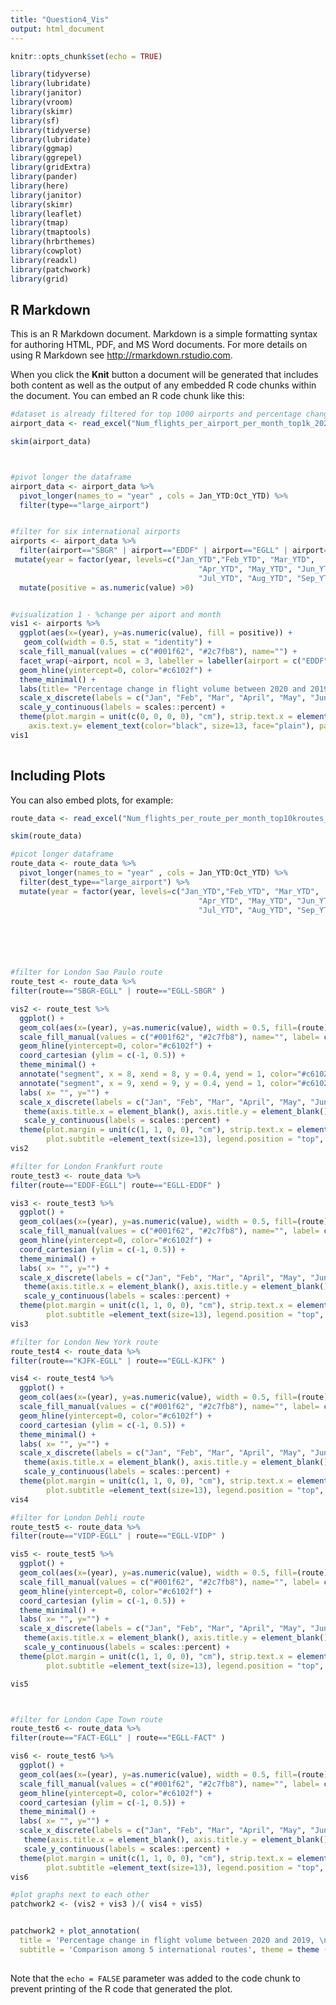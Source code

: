 ```yaml
---
title: "Question4_Vis"
output: html_document
---
```


```r
knitr::opts_chunk$set(echo = TRUE)

library(tidyverse)
library(lubridate)
library(janitor)
library(vroom)
library(skimr)
library(sf)
library(tidyverse)
library(lubridate)
library(ggmap)
library(ggrepel)
library(gridExtra)
library(pander)
library(here)
library(janitor)
library(skimr)
library(leaflet)
library(tmap)
library(tmaptools)
library(hrbrthemes)
library(cowplot)
library(readxl)
library(patchwork)
library(grid)
```

## R Markdown

This is an R Markdown document. Markdown is a simple formatting syntax for authoring HTML, PDF, and MS Word documents. For more details on using R Markdown see <http://rmarkdown.rstudio.com>.

When you click the **Knit** button a document will be generated that includes both content as well as the output of any embedded R code chunks within the document. You can embed an R code chunk like this:

```r
#dataset is already filtered for top 1000 airports and percentage change of travel volume is calculated for each months
airport_data <- read_excel("Num_flights_per_airport_per_month_top1k_20201127_014108.xlsx")

skim(airport_data)




```

```r
#pivot longer the dataframe
airport_data <- airport_data %>%
  pivot_longer(names_to = "year" , cols = Jan_YTD:Oct_YTD) %>%
  filter(type=="large_airport")


#filter for six international airports
airports <- airport_data %>%
  filter(airport=="SBGR" | airport=="EDDF" | airport=="EGLL" | airport=="KJFK" | airport=="VIDP" | airport=="FACT" ) %>%
 mutate(year = factor(year, levels=c("Jan_YTD","Feb_YTD", "Mar_YTD", 
                                          "Apr_YTD", "May_YTD", "Jun_YTD", 
                                          "Jul_YTD", "Aug_YTD", "Sep_YTD", "Oct_YTD"), ordered=TRUE)) %>%
  mutate(positive = as.numeric(value) >0)


#visualization 1 - %change per aiport and month
vis1 <- airports %>%
  ggplot(aes(x=(year), y=as.numeric(value), fill = positive)) +
   geom_col(width = 0.5, stat = "identity") +
  scale_fill_manual(values = c("#001f62", "#2c7fb8"), name="") + 
  facet_wrap(~airport, ncol = 3, labeller = labeller(airport = c("EDDF" = "Frankfurt am Main Airport", "EGLL" = "London Heathrow Airport","KJFK" = "John F Kennedy International Airport", "SBGR" = "Guarulhos Sao Paulo", "VIDP" = "Indira Gandhi International Airport", "FACT" = "Cape Town International Aiport"))) +
  geom_hline(yintercept=0, color="#c6102f") +
  theme_minimal() +
  labs(title= "Percentage change in flight volume between 2020 and 2019, \nby month", subtitle = "Comparison among 5 international airports", x= "", y="") +
  scale_x_discrete(labels = c("Jan", "Feb", "Mar", "April", "May", "June", "July", "Aug", "Sep", "Oct")) +
  scale_y_continuous(labels = scales::percent) +
  theme(plot.margin = unit(c(0, 0, 0, 0), "cm"), strip.text.x = element_text(size = 12, face = "bold", vjust =1), title =element_text(size=16, face='bold', vjust =1, ), plot.subtitle =element_text(size=14, vjust =1), axis.text.x = element_text(color="black", size=13, face="plain"),
    axis.text.y= element_text(color="black", size=13, face="plain"), panel.spacing = unit(2, "lines"), legend.position = "none" )
vis1
 
```


## Including Plots

You can also embed plots, for example:

```r
route_data <- read_excel("Num_flights_per_route_per_month_top10kroutes_20201127_011118.xlsx")

skim(route_data)


```


```r
#picot longer dataframe
route_data <- route_data %>%
  pivot_longer(names_to = "year" , cols = Jan_YTD:Oct_YTD) %>%
  filter(dest_type=="large_airport") %>%
  mutate(year = factor(year, levels=c("Jan_YTD","Feb_YTD", "Mar_YTD", 
                                          "Apr_YTD", "May_YTD", "Jun_YTD", 
                                          "Jul_YTD", "Aug_YTD", "Sep_YTD", "Oct_YTD"), ordered=TRUE))



 


#filter for London Sao Paulo route
route_test <- route_data %>%
filter(route=="SBGR-EGLL" | route=="EGLL-SBGR" )

vis2 <- route_test %>%
  ggplot() +
  geom_col(aes(x=(year), y=as.numeric(value), width = 0.5, fill=(route)), position = position_dodge()) +
  scale_fill_manual(values = c("#001f62", "#2c7fb8"), name="", label= c("Sao Paulo - London", "London - Sao Paulo")) +
  geom_hline(yintercept=0, color="#c6102f") +
  coord_cartesian (ylim = c(-1, 0.5)) +
  theme_minimal() +
  annotate("segment", x = 8, xend = 8, y = 0.4, yend = 1, color="#c6102f", arrow = arrow(ends="first", type = "closed" )) +
  annotate("segment", x = 9, xend = 9, y = 0.4, yend = 1, color="#c6102f", arrow = arrow(ends="first", type = "closed" )) +
  labs( x= "", y="") +
  scale_x_discrete(labels = c("Jan", "Feb", "Mar", "April", "May", "Jun", "Jul", "Aug", "Sep", "Oct")) +
   theme(axis.title.x = element_blank(), axis.title.y = element_blank()) +
   scale_y_continuous(labels = scales::percent) +
  theme(plot.margin = unit(c(1, 1, 0, 0), "cm"), strip.text.x = element_text(size = 12, face = "bold"), title =element_text(size=14, face='bold'), 
        plot.subtitle =element_text(size=13), legend.position = "top", legend.text = element_text(size=10, face="bold"))
vis2

#filter for London Frankfurt route
route_test3 <- route_data %>%
filter(route=="EDDF-EGLL"| route=="EGLL-EDDF" )

vis3 <- route_test3 %>%
  ggplot() +
  geom_col(aes(x=(year), y=as.numeric(value), width = 0.5, fill=(route)), position = position_dodge()) +
  scale_fill_manual(values = c("#001f62", "#2c7fb8"), name="", label= c("Frankfurt - London", "London - Frankfurt")) +
  geom_hline(yintercept=0, color="#c6102f") +
  coord_cartesian (ylim = c(-1, 0.5)) +
  theme_minimal() +
  labs( x= "", y="") +
  scale_x_discrete(labels = c("Jan", "Feb", "Mar", "April", "May", "Jun", "Jul", "Aug", "Sep", "Oct")) +
   theme(axis.title.x = element_blank(), axis.title.y = element_blank()) +
   scale_y_continuous(labels = scales::percent) +
  theme(plot.margin = unit(c(1, 1, 0, 0), "cm"), strip.text.x = element_text(size = 12, face = "bold"), title =element_text(size=14, face='bold'), 
        plot.subtitle =element_text(size=13), legend.position = "top", legend.text = element_text(size=10, face="bold"))
vis3

#filter for London New York route
route_test4 <- route_data %>%
filter(route=="KJFK-EGLL" | route=="EGLL-KJFK" )

vis4 <- route_test4 %>%
  ggplot() +
  geom_col(aes(x=(year), y=as.numeric(value), width = 0.5, fill=(route)), position = position_dodge()) +
  scale_fill_manual(values = c("#001f62", "#2c7fb8"), name="", label= c("New York - London", "London - New York")) +
  geom_hline(yintercept=0, color="#c6102f") +
  coord_cartesian (ylim = c(-1, 0.5)) +
  theme_minimal() +
  labs( x= "", y="") +
  scale_x_discrete(labels = c("Jan", "Feb", "Mar", "April", "May", "Jun", "Jul", "Aug", "Sep", "Oct")) +
   theme(axis.title.x = element_blank(), axis.title.y = element_blank()) +
   scale_y_continuous(labels = scales::percent) +
  theme(plot.margin = unit(c(1, 1, 0, 0), "cm"), strip.text.x = element_text(size = 12, face = "bold"), title =element_text(size=14, face='bold'), 
        plot.subtitle =element_text(size=13), legend.position = "top", legend.text = element_text(size=10, face="bold"))
vis4

#filter for London Dehli route
route_test5 <- route_data %>%
filter(route=="VIDP-EGLL" | route=="EGLL-VIDP" )

vis5 <- route_test5 %>%
  ggplot() +
  geom_col(aes(x=(year), y=as.numeric(value), width = 0.5, fill=(route)), position = position_dodge()) +
  scale_fill_manual(values = c("#001f62", "#2c7fb8"), name="", label= c("Dehli - London", "London - Dehli")) +
  geom_hline(yintercept=0, color="#c6102f") +
  coord_cartesian (ylim = c(-1, 0.5)) +
  theme_minimal() +
  labs( x= "", y="") +
  scale_x_discrete(labels = c("Jan", "Feb", "Mar", "April", "May", "Jun", "Jul", "Aug", "Sep", "Oct")) +
   theme(axis.title.x = element_blank(), axis.title.y = element_blank()) +
   scale_y_continuous(labels = scales::percent) +
  theme(plot.margin = unit(c(1, 1, 0, 0), "cm"), strip.text.x = element_text(size = 12, face = "bold"), title =element_text(size=14, face='bold'), 
        plot.subtitle =element_text(size=13), legend.position = "top", legend.text = element_text(size=10, face="bold")) 

vis5



#filter for London Cape Town route
route_test6 <- route_data %>%
filter(route=="FACT-EGLL" | route=="EGLL-FACT" )

vis6 <- route_test6 %>%
  ggplot() +
  geom_col(aes(x=(year), y=as.numeric(value), width = 0.5, fill=(route)), position = position_dodge()) +
  scale_fill_manual(values = c("#001f62", "#2c7fb8"), name="", label= c("Cape Town - London", "London - Cape Town")) +
  geom_hline(yintercept=0, color="#c6102f") +
  coord_cartesian (ylim = c(-1, 0.5)) +
  theme_minimal() +
  labs( x= "", y="") +
  scale_x_discrete(labels = c("Jan", "Feb", "Mar", "April", "May", "Jun", "Jul", "Aug", "Sep", "Oct")) +
   theme(axis.title.x = element_blank(), axis.title.y = element_blank()) +
   scale_y_continuous(labels = scales::percent) +
  theme(plot.margin = unit(c(1, 1, 0, 0), "cm"), strip.text.x = element_text(size = 12, face = "bold"), title =element_text(size=14, face='bold'), 
        plot.subtitle =element_text(size=13), legend.position = "top", legend.text = element_text(size=10, face="bold"))
vis6

#plot graphs next to each other
patchwork2 <- (vis2 + vis3 )/( vis4 + vis5)


patchwork2 + plot_annotation(
  title = 'Percentage change in flight volume between 2020 and 2019, \nby month',
  subtitle = 'Comparison among 5 international routes', theme = theme (plot.title = element_text(size = 16, face="bold"), plot.subtitle =element_text(size=13)))
  


```



Note that the `echo = FALSE` parameter was added to the code chunk to prevent printing of the R code that generated the plot.
